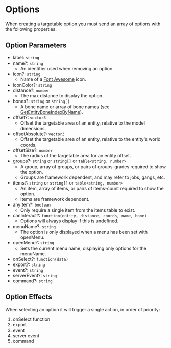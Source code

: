 # Options

When creating a targetable option you must send an array of options with the following properties.

## Option Parameters

- label: `string`
- name?: `string`
  - An identifier used when removing an option.
- icon?: `string`
  - Name of a [Font Awesome](https://fontawesome.com/icons) icon.
- iconColor?: `string`
- distance?: `number`
  - The max distance to display the option.
- bones?: `string` or `string[]`
  - A bone name or array of bone names (see [GetEntityBoneIndexByName](https://docs.fivem.net/natives/?_0xFB71170B7E76ACBA)).
- offset?: `vector3`
  - Offset the targetable area of an entity, relative to the model dimensions.
- offsetAbsolute?: `vector3`
  - Offset the targetable area of an entity, relative to the entity's world coords.
- offsetSize?: `number`
  - The radius of the targetable area for an entity offset.
- groups?: `string` or `string[]` or `table<string, number>`
  - A group, array of groups, or pairs of groups-grades required to show the option.
  - Groups are framework dependent, and may refer to jobs, gangs, etc.
- items?: `string` or `string[]` or `table<string, number>`
  - An item, array of items, or pairs of items-count required to show the option.
  - Items are framework dependent.
- anyItem?: `boolean`
  - Only require a single item from the items table to exist.
- canInteract?: `function(entity, distance, coords, name, bone)`
  - Options will always display if this is undefined.
- menuName?: `string`
  - The option is only displayed when a menu has been set with openMenu.
- openMenu?: `string`
  - Sets the current menu name, displaying only options for the menuName.
- onSelect?: `function(data)`
- export?: `string`
- event?: `string`
- serverEvent?: `string`
- command?: `string`

## Option Effects

When selecting an option it will trigger a single action, in order of priority:

1. onSelect function
2. export
3. event
4. server event
5. command
